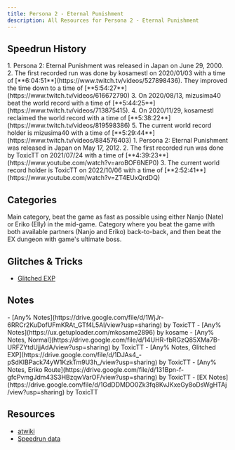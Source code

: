 ```yaml
---
title: Persona 2 - Eternal Punishment
description: All Resources for Persona 2 - Eternal Punishment
---
```



<DocsHero 
    content="Persona 2 - Eternal Punishment is a direct sequel to the story of Innocent Sin."
    srcUrl={cover}
    alt="Persona 2 - Eternal Punishment Cover"
/>

<LinkCard title="Leaderboards" href="https://www.speedrun.com/p2ep" description="See all the submitted runs on Speedrun.com"/>


## Speedrun History
<Tabs>
    <TabItem label="PS1">
        <Steps>
            1. Persona 2: Eternal Punishment was released in Japan on June 29, 2000.
            2. The first recorded run was done by kosamestl on 2020/01/03 with a time of [**6:04:51**](https://www.twitch.tv/videos/527898436). They improved the time down to a time of [**5:54:27**](https://www.twitch.tv/videos/616672790)
            3. On 2020/08/13, mizusima40 beat the world record with a time of [**5:44:25**](https://www.twitch.tv/videos/713875415).
            4. On 2020/11/29, kosamestl reclaimed the world record with a time of [**5:38:22**](https://www.twitch.tv/videos/819598386)
            5. The current world record holder is mizusima40 with a time of [**5:29:44**](https://www.twitch.tv/videos/884576403)
        </Steps>
    </TabItem>
    <TabItem label="PSP">
        <Steps>
            1. Persona 2: Eternal Punishment was released in Japan on May 17, 2012.
            2. The first recorded run was done by ToxicTT on 2021/07/24 with a time of [**4:39:23**](https://www.youtube.com/watch?v=aroBOF6NEP0)
            3. The current world record holder is ToxicTT on 2022/10/06 with a time of [**2:52:41**](https://www.youtube.com/watch?v=ZT4EUxQrdDQ)
        </Steps>
    </TabItem>
</Tabs>

## Categories
<CardGrid>
    <Card title="Any%">Main category, beat the game as fast as possible using either Nanjo (Nate) or Eriko (Elly) in the mid-game.</Card>
    <Card title="EX">Category where you beat the game with both available partners (Nanjo and Eriko) back-to-back, and then beat the EX dungeon with game's ultimate boss.</Card>
</CardGrid>

## Glitches & Tricks
- [Glitched EXP](https://docs.google.com/document/d/1EraC4XNMV2EEhTwnO7OevX_hHRjDuTxsrwY8VAexSzY/edit?usp=sharing)

## Notes
<Tabs>
    <TabItem label="PS1">
        - [Any% Notes](https://drive.google.com/file/d/1WjJr-6RRCr2KuDofUFmKRAt_GTf4L5Al/view?usp=sharing) by ToxicTT
        - [Any% Notes](https://ux.getuploader.com/mkosame2896) by kosame
    </TabItem>
    <TabItem label="PSP">
        - [Any% Notes, Normal](https://drive.google.com/file/d/14UHR-fbRGzQ85XMa7B-URFZYtdUjjAdA/view?usp=sharing) by ToxicTT
        - [Any% Notes, Glitched EXP](https://drive.google.com/file/d/1DJAs4_-pSdKIBPack74yW1KzkTm9U3h_/view?usp=sharing) by ToxicTT
        - [Any% Notes, Eriko Route](https://drive.google.com/file/d/131Bpn-f-gfcPvmgJdm43S3HBzqwVarOF/view?usp=sharing) by ToxicTT
        - [EX Notes](https://drive.google.com/file/d/1GdDDMDO0Zk3fq8KvJKxeGy8oDsWgHTAj/view?usp=sharing) by ToxicTT
    </TabItem>
</Tabs>

## Resources
- [atwiki](https://w.atwiki.jp/persona2batsu/)
- [Speedrun data](https://docs.google.com/spreadsheets/d/14uVaFiGWlRgJdBk-D6kumzwC4oGzV64Qvz-8awi80eM/edit?usp=sharing)
